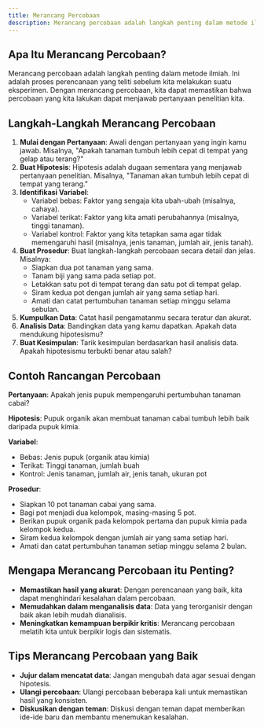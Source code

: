 ```yaml
---
title: Merancang Percobaan
description: Merancang percobaan adalah langkah penting dalam metode ilmiah. Ini adalah proses perencanaan yang teliti sebelum kita melakukan suatu eksperimen. Dengan merancang percobaan, kita dapat memastikan bahwa percobaan yang kita lakukan dapat menjawab pertanyaan penelitian kita.
---
```


## Apa Itu Merancang Percobaan?

Merancang percobaan adalah langkah penting dalam metode ilmiah. Ini adalah proses perencanaan yang teliti sebelum kita melakukan suatu eksperimen. Dengan merancang percobaan, kita dapat memastikan bahwa percobaan yang kita lakukan dapat menjawab pertanyaan penelitian kita.

## Langkah-Langkah Merancang Percobaan

1. **Mulai dengan Pertanyaan**:
   Awali dengan pertanyaan yang ingin kamu jawab. Misalnya, "Apakah tanaman tumbuh lebih cepat di tempat yang gelap atau terang?"
2. **Buat Hipotesis**:
   Hipotesis adalah dugaan sementara yang menjawab pertanyaan penelitian. Misalnya, "Tanaman akan tumbuh lebih cepat di tempat yang terang."
3. **Identifikasi Variabel**:
   - Variabel bebas: Faktor yang sengaja kita ubah-ubah (misalnya, cahaya).
   - Variabel terikat: Faktor yang kita amati perubahannya (misalnya, tinggi tanaman).
   - Variabel kontrol: Faktor yang kita tetapkan sama agar tidak memengaruhi hasil (misalnya, jenis tanaman, jumlah air, jenis tanah).
4. **Buat Prosedur**:
   Buat langkah-langkah percobaan secara detail dan jelas. Misalnya:
   - Siapkan dua pot tanaman yang sama.
   - Tanam biji yang sama pada setiap pot.
   - Letakkan satu pot di tempat terang dan satu pot di tempat gelap.
   - Siram kedua pot dengan jumlah air yang sama setiap hari.
   - Amati dan catat pertumbuhan tanaman setiap minggu selama sebulan.
5. **Kumpulkan Data**:
   Catat hasil pengamatanmu secara teratur dan akurat.
6. **Analisis Data**:
   Bandingkan data yang kamu dapatkan. Apakah data mendukung hipotesismu?
7. **Buat Kesimpulan**:
   Tarik kesimpulan berdasarkan hasil analisis data. Apakah hipotesismu terbukti benar atau salah?

## Contoh Rancangan Percobaan

**Pertanyaan**: Apakah jenis pupuk mempengaruhi pertumbuhan tanaman cabai?

**Hipotesis**: Pupuk organik akan membuat tanaman cabai tumbuh lebih baik daripada pupuk kimia.

**Variabel**:

- Bebas: Jenis pupuk (organik atau kimia)
- Terikat: Tinggi tanaman, jumlah buah
- Kontrol: Jenis tanaman, jumlah air, jenis tanah, ukuran pot

**Prosedur**:

- Siapkan 10 pot tanaman cabai yang sama.
- Bagi pot menjadi dua kelompok, masing-masing 5 pot.
- Berikan pupuk organik pada kelompok pertama dan pupuk kimia pada kelompok kedua.
- Siram kedua kelompok dengan jumlah air yang sama setiap hari.
- Amati dan catat pertumbuhan tanaman setiap minggu selama 2 bulan.

## Mengapa Merancang Percobaan itu Penting?

- **Memastikan hasil yang akurat**: Dengan perencanaan yang baik, kita dapat menghindari kesalahan dalam percobaan.
- **Memudahkan dalam menganalisis data**: Data yang terorganisir dengan baik akan lebih mudah dianalisis.
- **Meningkatkan kemampuan berpikir kritis**: Merancang percobaan melatih kita untuk berpikir logis dan sistematis.

## Tips Merancang Percobaan yang Baik

- **Jujur dalam mencatat data**: Jangan mengubah data agar sesuai dengan hipotesis.
- **Ulangi percobaan**: Ulangi percobaan beberapa kali untuk memastikan hasil yang konsisten.
- **Diskusikan dengan teman**: Diskusi dengan teman dapat memberikan ide-ide baru dan membantu menemukan kesalahan.
